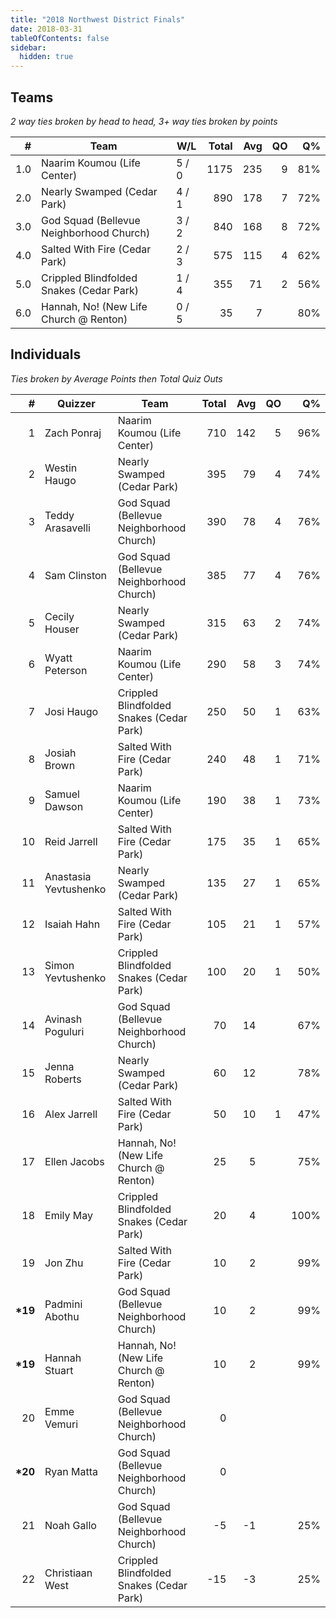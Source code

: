 ```yaml
---
title: "2018 Northwest District Finals"
date: 2018-03-31
tableOfContents: false
sidebar:
  hidden: true
---
```


## Teams

*2 way ties broken by head to head, 3+ way ties broken by points*

|    # | Team                                     | W/L   | Total |  Avg |   QO |   Q% |
| ---: | ---------------------------------------- | ----- | ----: | ---: | ---: | ---: |
|  1.0 | Naarim Koumou (Life Center)              | 5 / 0 |  1175 |  235 |    9 |  81% |
|  2.0 | Nearly Swamped (Cedar Park)              | 4 / 1 |   890 |  178 |    7 |  72% |
|  3.0 | God Squad (Bellevue Neighborhood Church) | 3 / 2 |   840 |  168 |    8 |  72% |
|  4.0 | Salted With Fire (Cedar Park)            | 2 / 3 |   575 |  115 |    4 |  62% |
|  5.0 | Crippled Blindfolded Snakes (Cedar Park) | 1 / 4 |   355 |   71 |    2 |  56% |
|  6.0 | Hannah, No! (New Life Church @ Renton)   | 0 / 5 |    35 |    7 |      |  80% |

## Individuals

*Ties broken by Average Points then Total Quiz Outs*

|        # | Quizzer               | Team                                     | Total |  Avg |   QO |   Q% |
| -------: | --------------------- | ---------------------------------------- | ----: | ---: | ---: | ---: |
|        1 | Zach Ponraj           | Naarim Koumou (Life Center)              |   710 |  142 |    5 |  96% |
|        2 | Westin Haugo          | Nearly Swamped (Cedar Park)              |   395 |   79 |    4 |  74% |
|        3 | Teddy Arasavelli      | God Squad (Bellevue Neighborhood Church) |   390 |   78 |    4 |  76% |
|        4 | Sam Clinston          | God Squad (Bellevue Neighborhood Church) |   385 |   77 |    4 |  76% |
|        5 | Cecily Houser         | Nearly Swamped (Cedar Park)              |   315 |   63 |    2 |  74% |
|        6 | Wyatt Peterson        | Naarim Koumou (Life Center)              |   290 |   58 |    3 |  74% |
|        7 | Josi Haugo            | Crippled Blindfolded Snakes (Cedar Park) |   250 |   50 |    1 |  63% |
|        8 | Josiah Brown          | Salted With Fire (Cedar Park)            |   240 |   48 |    1 |  71% |
|        9 | Samuel Dawson         | Naarim Koumou (Life Center)              |   190 |   38 |    1 |  73% |
|       10 | Reid Jarrell          | Salted With Fire (Cedar Park)            |   175 |   35 |    1 |  65% |
|       11 | Anastasia Yevtushenko | Nearly Swamped (Cedar Park)              |   135 |   27 |    1 |  65% |
|       12 | Isaiah Hahn           | Salted With Fire (Cedar Park)            |   105 |   21 |    1 |  57% |
|       13 | Simon Yevtushenko     | Crippled Blindfolded Snakes (Cedar Park) |   100 |   20 |    1 |  50% |
|       14 | Avinash Poguluri      | God Squad (Bellevue Neighborhood Church) |    70 |   14 |      |  67% |
|       15 | Jenna Roberts         | Nearly Swamped (Cedar Park)              |    60 |   12 |      |  78% |
|       16 | Alex Jarrell          | Salted With Fire (Cedar Park)            |    50 |   10 |    1 |  47% |
|       17 | Ellen Jacobs          | Hannah, No! (New Life Church @ Renton)   |    25 |    5 |      |  75% |
|       18 | Emily May             | Crippled Blindfolded Snakes (Cedar Park) |    20 |    4 |      | 100% |
|       19 | Jon Zhu               | Salted With Fire (Cedar Park)            |    10 |    2 |      |  99% |
| **\*19** | Padmini Abothu        | God Squad (Bellevue Neighborhood Church) |    10 |    2 |      |  99% |
| **\*19** | Hannah Stuart         | Hannah, No! (New Life Church @ Renton)   |    10 |    2 |      |  99% |
|       20 | Emme Vemuri           | God Squad (Bellevue Neighborhood Church) |     0 |      |      |      |
| **\*20** | Ryan Matta            | God Squad (Bellevue Neighborhood Church) |     0 |      |      |      |
|       21 | Noah Gallo            | God Squad (Bellevue Neighborhood Church) |    -5 |   -1 |      |  25% |
|       22 | Christiaan West       | Crippled Blindfolded Snakes (Cedar Park) |   -15 |   -3 |      |  25% |
